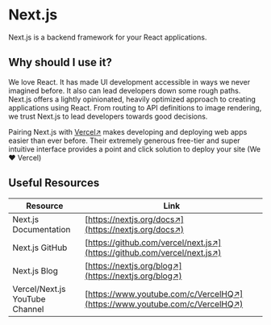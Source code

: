# Next.js

Next.js is a backend framework for your React applications.

## Why should I use it?

We love React. It has made UI development accessible in ways we never imagined before.
It also can lead developers down some rough paths. Next.js offers a lightly opinionated, heavily optimized approach to creating applications using React.
From routing to API definitions to image rendering, we trust Next.js to lead developers towards good decisions.

Pairing Next.js with [Vercel↗](https://vercel.com/) makes developing and deploying web apps easier than ever before.
Their extremely generous free-tier and super intuitive interface provides a point and click solution to deploy your site (We ❤️ Vercel)

## Useful Resources

| Resource                       | Link                                                                       |
| ------------------------------ | -------------------------------------------------------------------------- |
| Next.js Documentation          | [https://nextjs.org/docs↗](https://nextjs.org/docs↗)                       |
| Next.js GitHub                 | [https://github.com/vercel/next.js↗](https://github.com/vercel/next.js↗)   |
| Next.js Blog                   | [https://nextjs.org/blog↗](https://nextjs.org/blog↗)                       |
| Vercel/Next.js YouTube Channel | [https://www.youtube.com/c/VercelHQ↗](https://www.youtube.com/c/VercelHQ↗) |
